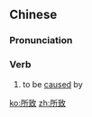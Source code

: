 ==Chinese==
{{zh-forms}}

===Pronunciation===
{{zh-pron
|m=suǒzhì
|c=so2 zi3
|mn=só͘-tì
|cat=v
}}

===Verb===
{{zh-verb}}

# to be [[cause]]d by

[[ko:所致]]
[[zh:所致]]